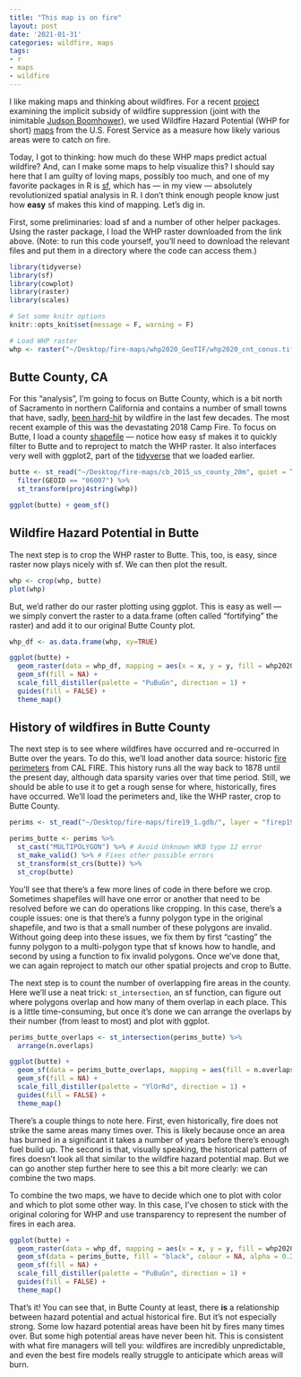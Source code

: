 ```yaml
---
title: "This map is on fire"
layout: post
date: '2021-01-31'
categories: wildfire, maps
tags:
- r
- maps
- wildfire
---
```


I like making maps and thinking about wildfires. For a recent [project](https://www.nber.org/system/files/working_papers/w26550/w26550.pdf) examining the implicit subsidy of wildfire suppression (joint with the inimitable [Judson Boomhower](https://www.judsonboomhower.com/)), we used Wildfire Hazard Potential (WHP for short) [maps](https://www.firelab.org/project/wildfire-hazard-potential) from the U.S. Forest Service as a measure how likely various areas were to catch on fire.

Today, I got to thinking: how much do these WHP maps predict actual wildfire? And, can I make some maps to help visualize this? I should say here that I am guilty of loving maps, possibly too much, and one of my favorite packages in R is [sf](https://github.com/r-spatial/sf/), which has --- in my view --- absolutely revolutionized spatial analysis in R. I don't think enough people know just how __easy__ sf makes this kind of mapping. Let's dig in.

First, some preliminaries: load sf and a number of other helper packages. Using the raster package, I load the WHP raster downloaded from the link above. (Note: to run this code yourself, you'll need to download the relevant files and put them in a directory where the code can access them.)

```r
library(tidyverse)
library(sf)
library(cowplot)
library(raster)
library(scales)

# Set some knitr options
knitr::opts_knit$set(message = F, warning = F)

# Load WHP raster
whp <- raster("~/Desktop/fire-maps/whp2020_GeoTIF/whp2020_cnt_conus.tif")
```

## Butte County, CA

For this "analysis", I'm going to focus on Butte County, which is a bit north of Sacramento in northern California and contains a number of small towns that have, sadly, [been hard-hit](https://www.sfchronicle.com/california-wildfires/article/At-Station-62-shelter-from-the-firestorm-15576500.php) by wildfire in the last few decades. The most recent example of this was the devastating 2018 Camp Fire. To focus on Butte, I load a county [shapefile](https://catalog.data.gov/dataset/2015-cartographic-boundary-file-state-county-for-united-states-1-20000000) --- notice how easy sf makes it to quickly filter to Butte and to reproject to match the WHP raster. It also interfaces very well with ggplot2, part of the [tidyverse](https://www.tidyverse.org/) that we loaded earlier.

```r
butte <- st_read("~/Desktop/fire-maps/cb_2015_us_county_20m", quiet = T) %>%
  filter(GEOID == "06007") %>%
  st_transform(proj4string(whp))

ggplot(butte) + geom_sf()
```

## Wildfire Hazard Potential in Butte

The next step is to crop the WHP raster to Butte. This, too, is easy, since raster now plays nicely with sf. We can then plot the result.

```r
whp <- crop(whp, butte)
plot(whp)
```

But, we'd rather do our raster plotting using ggplot. This is easy as well --- we simply convert the raster to a data.frame (often called "fortifying" the raster) and add it to our original Butte County plot.

```r
whp_df <- as.data.frame(whp, xy=TRUE)

ggplot(butte) + 
  geom_raster(data = whp_df, mapping = aes(x = x, y = y, fill = whp2020_cnt_conus)) + 
  geom_sf(fill = NA) + 
  scale_fill_distiller(palette = "PuBuGn", direction = 1) + 
  guides(fill = FALSE) + 
  theme_map()
```

## History of wildfires in Butte County

The next step is to see where wildfires have occurred and re-occurred in Butte over the years. To do this, we'll load another data source: historic [fire perimeters](https://frap.fire.ca.gov/frap-projects/fire-perimeters/) from CAL FIRE. This history runs all the way back to 1878 until the present day, although data sparsity varies over that time period. Still, we should be able to use it to get a rough sense for where, historically, fires have occurred. We'll load the perimeters and, like the WHP raster, crop to Butte County.

```r
perims <- st_read("~/Desktop/fire-maps/fire19_1.gdb/", layer = "firep19_1")

perims_butte <- perims %>% 
  st_cast("MULTIPOLYGON") %>% # Avoid Unknown WKB type 12 error
  st_make_valid() %>% # Fixes other possible errors
  st_transform(st_crs(butte)) %>% 
  st_crop(butte)
```

You'll see that there's a few more lines of code in there before we crop. Sometimes shapefiles will have one error or another that need to be resolved before we can do operations like cropping. In this case, there's a couple issues: one is that there's a funny polygon type in the original shapefile, and two is that a small number of these polygons are invalid. Without going deep into these issues, we fix them by first "casting" the funny polygon to a multi-polygon type that sf knows how to handle, and second by using a function to fix invalid polygons. Once we've done that, we can again reproject to match our other spatial projects and crop to Butte.

The next step is to count the number of overlapping fire areas in the county. Here we'll use a neat trick: `st_intersection`, an sf function, can figure out where polygons overlap and how many of them overlap in each place. This is a little time-consuming, but once it's done we can arrange the overlaps by their number (from least to most) and plot with ggplot.

```r
perims_butte_overlaps <- st_intersection(perims_butte) %>% 
  arrange(n.overlaps)

ggplot(butte) + 
  geom_sf(data = perims_butte_overlaps, mapping = aes(fill = n.overlaps), colour = NA) + 
  geom_sf(fill = NA) + 
  scale_fill_distiller(palette = "YlOrRd", direction = 1) + 
  guides(fill = FALSE) + 
  theme_map()
```

There's a couple things to note here. First, even historically, fire does not strike the same areas many times over. This is likely because once an area has burned in a significant it takes a number of years before there's enough fuel build up. The second is that, visually speaking, the historical pattern of fires doesn't look all that similar to the wildfire hazard potential map. But we can go another step further here to see this a bit more clearly: we can combine the two maps.

To combine the two maps, we have to decide which one to plot with color and which to plot some other way. In this case, I've chosen to stick with the original coloring for WHP and use transparency to represent the number of fires in each area. 

```r
ggplot(butte) + 
  geom_raster(data = whp_df, mapping = aes(x = x, y = y, fill = whp2020_cnt_conus)) + 
  geom_sf(data = perims_butte, fill = "black", colour = NA, alpha = 0.25) + 
  geom_sf(fill = NA) + 
  scale_fill_distiller(palette = "PuBuGn", direction = 1) + 
  guides(fill = FALSE) + 
  theme_map()
```

That's it! You can see that, in Butte County at least, there **is** a relationship between hazard potential and actual historical fire. But it's not especially strong. Some low hazard potential areas have been hit by fires many times over. But some high potential areas have never been hit. This is consistent with what fire managers will tell you: wildfires are incredibly unpredictable, and even the best fire models really struggle to anticipate which areas will burn. 